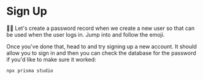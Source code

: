 # Sign Up

<EpicVideo url="https://www.epicweb.dev/workshops/authentication-strategies-and-implementation/password/enhancing-user-creation-by-adding-passwords/" />

👨‍💼 Let's create a password record when we create a new user so that can be used
when the user logs in. Jump into <InlineFile file="app/routes/_auth+/signup.tsx" />
and follow the emoji.

Once you've done that, head to <LinkToApp to="/signup" /> and try signing up a
new account. It should allow you to sign in and then you can check the database
for the password if you'd like to make sure it worked:

```sh nonumber
npx prisma studio
```
